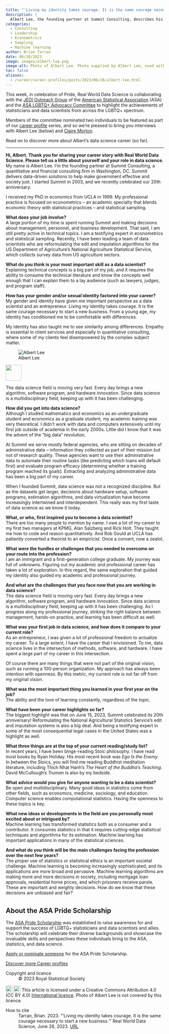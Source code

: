 ```yaml
---
title: "'Living my identity takes courage. It is the same courage necessary to start a new business'"
description: |
  Albert Lee, the founding partner at Summit Consulting, describes his career journey -- from mathematics and economics at university to the birth of data science and building a company from scratch.  
categories:
  - Consulting
  - Leadership
  - Econometrics
  - Sampling
  - Machine learning
author: Brian Tarran
date: 06/28/2023
image: images/albert-lee.png
image-alt: Photo of Albert Lee. Photo supplied by Albert Lee, used with permission.
toc: false
aliases: 
  - /career/career-profiles/posts/2023/06/28/albert-lee.html
---
```

This week, in celebration of Pride, Real World Data Science is collaborating with the [JEDI Outreach Group](https://datascijedi.org/) of the [American Statistical Association](https://www.amstat.org/) (ASA) and the [ASA LGBTQ+ Advocacy Committee](https://sites.google.com/view/asa-lgbtq/home) to highlight the achievements of statisticians and data scientists from across the LGBTQ+ spectrum.

Members of the committee nominated two individuals to be featured as part of our [career profile](https://realworlddatascience.net/people-paths/career-profiles/) series, and so we're pleased to bring you interviews with Albert Lee (below) and [Claire Morton](claire-morton.qmd).

Read on to discover more about Albert's data science career (so far).

::: keyline
---
:::

**Hi, Albert. Thank you for sharing your career story with Real World Data Science. Please tell us a little about yourself and your role in data science.**\
My name is Albert Lee. I’m the founding partner at Summit Consulting, a quantitative and financial consulting firm in Washington, DC. Summit delivers data-driven solutions to help make government effective and society just. I started Summit in 2003, and we recently celebrated our 20th anniversary.  

I received my PhD in economics from UCLA in 1999. My professional practice is focused on econometrics -- an academic specialty that blends economic theory with statistical practices -- and statistical sampling. 

**What does your job involve?**\
A large portion of my time is spent running Summit and making decisions about management, personnel, and business development. That said, I am still pretty active in technical topics. I am a testifying expert in econometrics and statistical sampling. Recently, I have been leading a team of data scientists who are reformulating the edit and imputation algorithms for the US Department of Agriculture’s National Agriculture Statistical Service, which collects survey data from US agriculture sectors.  

**What do you think is your most important skill as a data scientist?**\
Explaining technical concepts is a big part of my job, and it requires the ability to consume the technical literature and know the concepts well enough that I can explain them to a lay audience (such as lawyers, judges, and program staff).  

**How has your gender and/or sexual identity factored into your career?**\
My gender and identity have given me important perspective as a data scientist and an entrepreneur. Living my identity takes courage. It is the same courage necessary to start a new business. From a young age, my identity has conditioned me to be comfortable with differences. 

My identity has also taught me to see similarity among differences. Empathy is essential in client services and especially in quantitative consulting, where some of my clients feel disempowered by the complex subject matter.

::: {.pullquote-container}
::: grid
::: {.g-col-12 .g-col-lg-4}
![Albert Lee](images/albert-lee.png){fig-alt="Portrait photo of Albert Lee" fig-align="left"}
::: 
::: {.g-col-12 .g-col-lg-8 .pullquote-grid .pullquote}
![](/images/pullquote-purple.png){width="50px"}

The data science field is moving very fast. Every day brings a new algorithm, software program, and hardware innovation. Since data science is a multidisciplinary field, keeping up with it has been challenging. 
:::
:::
:::

**How did you get into data science?**\
Although I studied mathematics and economics as an undergraduate student and economics as a graduate student, my academic training was very theoretical. I didn’t work with data and computers extensively until my first job outside of academia in the early 2000s. Little did I know that it was the advent of the “big data” revolution.  

At Summit we serve mostly federal agencies, who are sitting on decades of administrative data -- information they collected as part of their mission but not of research quality. These agencies want to use their administrative data to automate their routine tasks (like predicting which loans will default first) and evaluate program efficacy (determining whether a training program reached its goals). Extracting and analyzing administrative data has been a big part of my career. 

When I founded Summit, data science was not a recognized discipline. But as the datasets get larger, decisions about hardware setup, software programs, estimation algorithms, and data virtualization have become increasingly intertwined and interdependent. This really was my first taste of data science as we know it today.  

**What, or who, first inspired you to become a data scientist?**\
There are too many people to mention by name. I owe a lot of my career to my first two managers at KPMG, Alan Salzberg and Rick Holt. They taught me how to code and reason quantitatively. And Rob Gould at UCLA has patiently converted a theorist to an empiricist. Once a convert, now a zealot.  

**What were the hurdles or challenges that you needed to overcome on your route into the profession?**\
I am an immigrant and a first-generation college graduate. My journey was full of unknowns. Figuring out my academic and professional career has taken a lot of exploration. In this regard, the same exploration that guided my identity also guided my academic and professional journey.  

**And what are the challenges that you face now that you are working in data science?**\
The data science field is moving very fast. Every day brings a new algorithm, software program, and hardware innovation. Since data science is a multidisciplinary field, keeping up with it has been challenging. As I progress along my professional journey, striking the right balance between management, hands-on practice, and learning has been difficult as well.  

**What was your first job in data science, and how does it compare to your current role?**\
As an entrepreneur, I was given a lot of professional freedom to actualize my career. To a large extent, I have the career that I envisioned. To me, data science lives in the intersection of methods, software, and hardware. I have spent a large part of my career in this intersection.  

Of course there are many things that were not part of the original vision, such as running a 100-person organization. My approach has always been intention with openness. By this metric, my current role is not far off from my original vision.  

**What was the most important thing you learned in your first year on the job?**\
The ability and the love of learning constantly, regardless of the topic.  

**What have been your career highlights so far?**\
The biggest highlight was that on June 15, 2023, Summit celebrated its 20th anniversary! Reformulating the National Agricultural Statistics Service’s edit and imputation systems is also a big deal. And being a testifying expert in some of the most consequential legal cases in the United States was a highlight as well.  

**What three things are at the top of your current reading/study list?**\
In recent years, I have been binge-reading Stoic philosophy. I have read most books by Ryan Holiday. His most recent book was *Ego Is the Enemy*. In between the Stoics, you will find me reading Buddhist meditation literature, including Thich Nhat Hanh’s *The Heart of the Buddha’s Teaching*. David McCullough’s *Truman* is also by my bedside.  

**What advice would you give for anyone wanting to be a data scientist?**\
Be open and multidisciplinary. Many good ideas in statistics come from other fields, such as economics, medicine, sociology, and education. Computer science enables computational statistics. Having the openness to these topics is key.  

**What new ideas or developments in the field are you personally most excited about or intrigued by?**\
Machine learning has transformed statistics both as a consumer and a contributor. It consumes statistics in that it requires cutting-edge statistical techniques and algorithms for its estimation. Machine learning has important applications in many of the statistical sciences.  

**And what do you think will be the main challenges facing the profession over the next few years?**\
The proper use of statistics or statistical ethics is an important societal challenge. Machine learning is becoming increasingly sophisticated, and its applications are more broad and pervasive. Machine learning algorithms are making more and more decisions in society, including mortgage loan approvals, residential home prices, and which prisoners receive parole. These are important and weighty decisions. How do we know that these decisions are unbiased and fair?

::: {.callout-note style="margin-top: 2.25rem;" appearance="simple"}
## About the ASA Pride Scholarship
The [ASA Pride Scholarship](https://www.amstat.org/the-asa-celebrates-pride!) was established to raise awareness for and support the success of LGBTQ+ statisticians and data scientists and allies. The scholarship will celebrate their diverse backgrounds and showcase the invaluable skills and perspectives these individuals bring to the ASA, statistics, and data science.

[Apply or nominate someone](https://www.amstat.org/your-career/awards/asa-pride-scholarship) for the ASA Pride Scholarship.
:::

::: {.article-btn}
[Discover more Career profiles](/people-paths/career-profiles/index.qmd)
:::

::: {.further-info}
::: grid
::: {.g-col-12 .g-col-md-6}
Copyright and licence
: &copy; 2023 Royal Statistical Society

<a href="http://creativecommons.org/licenses/by/4.0/?ref=chooser-v1" target="_blank" rel="license noopener noreferrer" style="display:inline-block;"> <img style="height:22px!important;vertical-align:text-bottom;" src="https://mirrors.creativecommons.org/presskit/icons/cc.svg?ref=chooser-v1"><img style="height:22px!important;margin-left:3px;vertical-align:text-bottom;" src="https://mirrors.creativecommons.org/presskit/icons/by.svg?ref=chooser-v1"></a> This article is licensed under a Creative Commons Attribution 4.0 (CC BY 4.0) <a href="http://creativecommons.org/licenses/by/4.0/?ref=chooser-v1" target="_blank" rel="license noopener noreferrer" style="display:inline-block;"> International licence</a>. Photo of Albert Lee is not covered by this licence.  

:::

::: {.g-col-12 .g-col-md-6}
How to cite
: Tarran, Brian. 2023. "'Living my identity takes courage. It is the same courage necessary to start a new business.'" Real World Data Science, June 28, 2023. [URL](https://realworlddatascience.net/people-paths/career-profiles/posts/2023/06/28/albert-lee.html)
:::
:::
:::